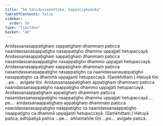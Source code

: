 ```yaml
---
title: "54 Sanidassanattika, Sappaṭighaduka"
tableOfContents: false
sidebar:
  order: 50
type: "tipitaka"
basket: "ab"
---
```



<DynamicBreadcrumb />

<Division number="97">

<Paragraph number="239">
Anidassanasappaṭighaṃ sappaṭighaṃ dhammaṃ paṭicca naanidassanasappaṭigho nasappaṭigho dhammo uppajjati hetupaccayā. Anidassanasappaṭighaṃ sappaṭighaṃ dhammaṃ paṭicca nasanidassanasappaṭigho nasappaṭigho dhammo uppajjati hetupaccayā. Anidassanasappaṭighaṃ sappaṭighaṃ dhammaṃ paṭicca nasanidassanasappaṭigho nasappaṭigho ca naanidassanasappaṭigho nasappaṭigho ca dhammā uppajjanti hetupaccayā. (Saṃkhittaṃ.) Hetuyā tīṇi …pe…  avigate tīṇi.
</Paragraph>

<Paragraph number="240">
Anidassanaappaṭighaṃ appaṭighaṃ dhammaṃ paṭicca naanidassanaappaṭigho naappaṭigho dhammo uppajjati hetupaccayā. Anidassanaappaṭighaṃ appaṭighaṃ dhammaṃ paṭicca nasanidassanasappaṭigho naappaṭigho dhammo uppajjati hetupaccayā …pe…  anidassanaappaṭighaṃ appaṭighaṃ dhammaṃ paṭicca naanidassanasappaṭigho naappaṭigho ca naanidassanaappaṭigho naappaṭigho ca dhammā uppajjanti hetupaccayā. (Saṃkhittaṃ.) Hetuyā pañca, adhipatiyā pañca …pe…  aññamaññe tīṇi …pe…  avigate pañca.
</Paragraph>
</Division>